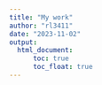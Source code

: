 ```yaml
---
title: "My work"
author: "rl3411"
date: "2023-11-02"
output: 
  html_document:
      toc: true
      toc_float: true
---
```


